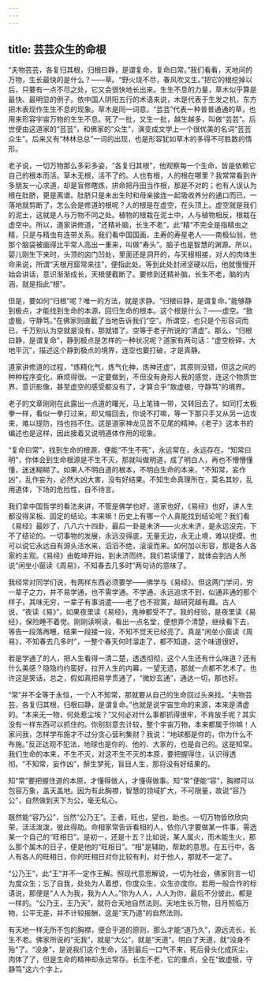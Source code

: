 ```yaml
---
---
---
```

title: 芸芸众生的命根
---




“夫物芸芸，各复归其根，归根曰静，是谓复命，复命曰常。”我们看看，天地间的万物，生长最快的是什么？——草。“野火烧不尽，春风吹又生。”把它的根挖掉以后，只要有一点不尽之处，它又会很快地长出来。生生不息的力量，草木似乎算是最快、最明显的例子。依中国人阴阳五行的术语来说，木是代表于生发之机，东方把木表现作生生不息的现象。草木是同一词意。“芸芸”代表一种普普通通的草，也用来形容宇宙万物的生生不息。死了一批，又生一批，越生越多，叫做“芸芸”。后世便由这道家的“芸芸”，和佛家的“众生”，演变成文学上一个很优美的名词“芸芸众生”。后来又有“林林总总”一词的出现，也是形容犹如草木的多得不可胜数的情形。

老子说，一切万物那么多彩多姿，“各复归其根”，他观察每一个生命，皆是依赖它自己的根本而活。草木无根，活不了的。人也有根，人的根在哪里？我常常看到许多朋友一心求道，却是盲修瞎炼，拼命把丹田当作根，那是不对的；也有人误认为根在肚脐，更是离谱。肚脐只是未出生时和母亲接连一起吸收养分的通口而已，一落地就剪断了，怎么会是修道的根呢？人的根是在虚空，在头顶上。虚空就是我们的泥土，这就是人与万物不同之处。植物的根栽在泥土中，人与植物相反，根栽在虚空中。所以，道家讲修道，“还精补脑，长生不老”，此“精”不完全是指精虫之精，只是与精虫有连带关系。我们看中国国画，主寿的寿星老人——南极仙翁，他那个脑袋被画得比平常人高出一重来，叫做“寿头”。脑子也是智慧的渊源。所以，婴儿刚生下来时，头顶的囟门凹处，里面还是洞开的，与天根相接，对人的肉体生命来说，所谓“天根月窟常来往”，便指此处。等到此处封闭坚硬以后，他就慢慢开始会讲话，意识渐渐成长，天根便截断了。要修到还精补脑，长生不老，脑的内涵，就是指此“根”。

但是，要如何“归根”呢？唯一的方法，就是求静。“归根曰静，是谓复命。”能够静到极点，才能找到生命的本源，回归生命的根本。这个根是什么？——虚空。“致虚极，守静笃。”在佛家则直截了当地告诉我们“空”。所谓空，也只是个形容词而已，千万别认为空就是没有，那就错了。空等于老子所说的“清虚”。那么，“归根曰静，是谓复命”，静到极点是怎样的一种状况呢？道家有两句话：“虚空粉碎，大地平沉”，描述这个静到极点的境界，连空也要打破，才是真静。

道家讲修道的过程，“炼精化气，炼气化神，炼神还虚”，其原则没错，但这之间的种种程序变化，麻烦得很。一定要做到，不但没有身形人我的感觉，连这个物质世界、意识影像，甚至虚空的感受都没有了，才算合乎“致虚极，守静笃”的境界。

老子的文章刚刚在此露出一点道的曙光，马上笔锋一带，又转回去了。如同打太极拳一样，看似一拳打过来，却又缩回去，你说不打嘛，等一下那只手又从另一边攻来，难以提防，挡也挡不住。这是道家神龙见首不见尾的精神。《老子》这本书的编述也是这样，因此接着又说明道体作用的现象。

“复命曰常”，找到生命的根源，便能“不生不死”，永远常在，永远存在。“知常曰明”，你体会到生命根源是不生不灭，那就叫做明道，成了明白人，再也不懵懵懂懂，迷迷糊糊了。如果人不明白道的根本，不明白生命的本来，“不知常，妄作凶”，乱作妄为，必然大凶大害，没有好结果。不知生命真理所在，莫名其妙，乱用道体，下场的危险性，自不待言。

我们拿中国哲学的看法来讲，不管是佛学也好，道家也好，《易经》也好，讲人生都没得呆板、固定的结论。本来嘛！历史上有哪一个人真能找到结论呢？我们看《易经》最妙了，八八六十四卦，最后一卦是未济——火水未济，是永远没完，下不了结论的。一切事物的发展，永远没得底，无量无边，永无止境，难以捉摸。也可以说它永远自有源头活水来，滔滔不绝，滚滚而来。如何加以形容，那是各人各家的主观。《易经》由乾坤开始，到未济而终。我们若读懂了，就体会到古人所说“闲坐小窗读《周易》，不知春去几多时”两句诗的意味了。

我经常对同学们说，有两样东西必须要学——佛学与《易经》。但这两门学问，穷一辈子之力，并不易学通，也不需学通。不学通，永远追求不到，似通非通的那个样子，其味无穷，一辈子有事消遣——老了也不寂寞，越研究越有趣。古人说，“夜读《易》”，如果夜里读《易经》，鬼神都受不了。我的经验，是夜里读《易经》，保险睡不着觉。刚刚读啊读，看出一点名堂，便想弄个清楚，继续看下去，等告一段落再睡，结果一段接一段，不知不觉天已经亮了。真是“闲坐小窗读《周易》，不知春去几多时”，一整个春天何时溜走了，都不知道，这个味道很好。

若是学通了的人，把人生看得一清二楚，透透彻彻，这个人生还有什么味道？还有什么美感？隐隐约约蛮好，拉开人生的内幕，一望无遗，那就一点都不艺术了。也许这是笑话，总之，假如真把易学贯通了，“微妙玄通”，通达一切，那也好。

“常”并不全等于永恒，一个人不知常，那就要从自己的生命回过头来找。“夫物芸芸，各复归其根，归根曰静，是谓复命。”也就是说宇宙生命的来源，本来是清虚的。“本来无一物，何处惹尘埃？”又何必对什么事都抓得很牢，不肯放手呢？其实没有一样东西可以抓住的。你别刻意去计较，整个宇宙万物，本来都属于你嘛！人家问我，怎样学布施才不过分贪心营利集财？我说：“地球都是你的，你为什么不布施。”反正达观不犯法，地球也是你的、他的、大家的，也是自己的。这是知常。我们生命的本来，不生不灭，对这不生不灭的本原，要把握得住，认识得透彻。“不知常，妄作凶”，醉生梦死，盲目人生，那将没有好结果的。

知“常”要把握住道的本原，才懂得做人，才懂得做事。知“常”便能“容”，胸襟可以包容万象，盖天盖地。因为有此胸襟，智慧的领域扩大，不可限量，故说“容乃公”，自然做到天下为公，毫无私心。

既然能“容乃公”，当然“公乃王”。王者，旺也，望也，助也。一切万物皆欣欣向荣，活活泼泼，彼此得助。命相家常告诉看相的人，依你八字要做某一件事，需选某一个自己的“旺相日”。是初一，还是十五？比如说，某人属火，而木能生火，那么那个属木的日子，便是他的“旺相日”。“相”是辅助，帮助的意思。在五行中，各人有各人的旺相日，你的旺相日对你比较有利，对于他人，那就不一定了。

“公乃王”，此“王”并不一定作王解。照现代意思解说，一切为社会，佛家则言一切为度众生；忘了自我，处处为人着想，你度众生，众生亦度你。若用一般合作的标语说，那便是“人人为我，我为人人。”你为人人，人人为你，最后不分彼此，都是一样的。“公乃王，王乃天”，就符合天地自然法则。天地生长万物，日月照临万物，公平无差，并不计较报酬，这是“天乃道”的自然法则。

有天地一样无所不包的胸襟，便合乎道的原则，那么才能“道乃久”，源远流长，长生不老。佛家所说的“无我”，就是“大公”，就是“天道”。明白了天道，就“没身不殆”了。“没身”，是说我们这个生命，活到最后一口气不来，死后骨头化成灰尘，肉体了了，但是生命的精神却永远常存。长生不老，它的重点，全在“致虚极，守静笃”这六个字上。